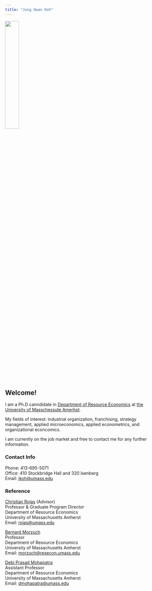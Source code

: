 ```yaml
---
title: "Jung Hwan Koh"
---
```



![](JHKoh.jpg){width=30%}


## Welcome! 
I am a Ph.D canndidate in [Department of Resource Economics](http://www.umass.edu/resec/) at [the University of Masschessute Amerhst](https://www.umass.edu/).

My fields of interest: industrial organization, franchising, strategy management, applied microeconomics, applied econometrics, and organizational econcomics. 

I am currently on the job market and free to contact me for any further information.

### Contact Info
Phone: 413-695-5071  
Office: 410 Stockbridge Hall and 320 Isenberg  
Email: [jkoh@umass.edu](mailto:jkoh@umass.edu)  


### Reference
[Christian Rojas](https://www.umass.edu/resec/people/rojas) (Advisor)  
Professor & Graduate Program Director    
Department of Resource Economics  
University of Massachusetts Amherst  
Email: [rojas@umass.edu](mailto:rojas@umass.edu)  

[Bernard Morzuch](https://www.umass.edu/resec/people/morzuch)  
Professor  
Department of Resource Economics  
University of Massachusetts Amherst  
Email: [morzuch@resecon.umass.edu](mailto:morzuch@resecon.umass.edu)  

[Debi Prasad Mohapatra](https://sites.google.com/a/cornell.edu/debi-prasad/)   
Assistant Professor  
Department of Resource Economics  
University of Massachusetts Amherst  
Email: [dmohapatra@umass.edu](mailto:dmohapatra@umass.edu)  
